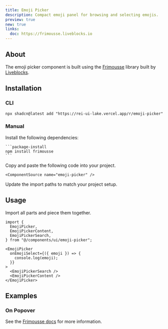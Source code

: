 ```yaml
---
title: Emoji Picker
description: Compact emoji panel for browsing and selecting emojis.
preview: true
new: true
links:
  doc: https://frimousse.liveblocks.io
---
```


<ComponentTabs name="emoji-picker-demo" />

## About

The emoji picker component is built using the [Frimousse](https://frimousse.liveblocks.io/) library built by [Liveblocks](https://github.com/liveblocks).

## Installation

### CLI

```package-install
npx shadcn@latest add "https://rei-ui-lake.vercel.app/r/emoji-picker"
```

### Manual

<Steps>

  <Step>
    Install the following dependencies:

    ```package-install
    npm install frimousse
    ```

  </Step>

  <Step>
    Copy and paste the following code into your project.

    <ComponentSource name="emoji-picker" />

  </Step>
  
  <Step>Update the import paths to match your project setup.</Step>

</Steps>

## Usage

Import all parts and piece them together.

```tsx
import {
  EmojiPicker,
  EmojiPickerContent,
  EmojiPickerSearch,
} from "@/components/ui/emoji-picker";
```

```tsx
<EmojiPicker
  onEmojiSelect={({ emoji }) => {
    console.log(emoji);
  }}
>
  <EmojiPickerSearch />
  <EmojiPickerContent />
</EmojiPicker>
```

## Examples

### On Popover

<ComponentTabs name="emoji-picker-popover" />

See the [Frimousse docs](https://frimousse.liveblocks.io/#api-reference) for more information.
